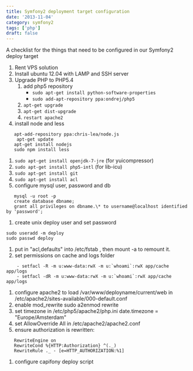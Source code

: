 ```yaml
---
title: Symfony2 deployment target configuration
date: '2013-11-04'
category: symfony2
tags: ['php']
draft: false
---
```


A checklist for the things that need to be configured in our Symfony2 deploy target

1. Rent VPS solution
1. Install ubuntu 12.04 with LAMP and SSH server
1. Upgrade PHP to PHP5.4
    1. add php5 repository
        - `sudo apt-get install python-software-properties`
        - `sudo add-apt-repository ppa:ondrej/php5`
    1. `apt-get upgrade`
    1. `apt-get dist-upgrade`
    1. `restart apache2`
1. install node and less

```
   apt-add-repository ppa:chris-lea/node.js
    apt-get update
   apt-get install nodejs
   sudo npm install less
```
1. `sudo apt-get install openjdk-7-jre` (for yuicompressor)
1. `sudo apt-get install php5-intl` (for lib-icu)
1. `sudo apt-get install git`
1. `sudo apt-get install acl`
1. configure mysql user, password and db
```
   mysql -u root -p
   create database dbname;
   grant all privileges on dbname.\* to username@localhost identified by 'password';
```
1. create unix deploy user and set password
```
sudo useradd -m deploy
sudo passwd deploy
```
1. put in "acl,defaults" into /etc/fstab , then mount -a to remount it.
1. set permissions on cache and logs folder
```
    - setfacl -R -m u:www-data:rwX -m u:`whoami`:rwX app/cache app/logs
    - setfacl -dR -m u:www-data:rwX -m u:`whoami`:rwX app/cache app/logs
```
1. configure apache2 to load /var/www/deployname/current/web in /etc/apache2/sites-available/000-default.conf
1. enable mod_rewrite
   sudo a2enmod rewrite
1. set timezone in /etc/php5/apache2/php.ini
   date.timezone = "Europe/Amsterdam"
1. set AllowOverride All in /etc/apache2/apache2.conf
1. ensure authorization is rewritten:
```
   RewriteEngine on
   RewriteCond %{HTTP:Authorization} ^(._)
   RewriteRule ._ - [e=HTTP_AUTHORIZATION:%1]
```
1. configure capifony deploy script
